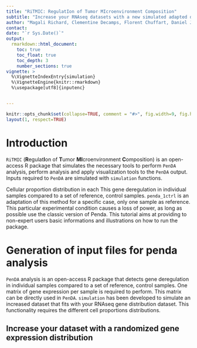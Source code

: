 ```yaml
---
title: "RiTMIC: RegulatIon of Tumor MIcroenvironment Composition"
subtitle: "Increase your RNAseq datasets with a new simulated adapted dataset derivated from yours"
author: "Magali Richard, Clementine Decamps, Florent Chuffart, Daniel Jost, Fabien Quinquis"
contact: 
date: "`r Sys.Date()`"
output: 
  rmarkdown::html_document:
    toc: true
    toc_float: true
    toc_depth: 3
    number_sections: true
vignette: >
  %\VignetteIndexEntry{simulation}
  %\VignetteEngine{knitr::rmarkdown}
  %\usepackage[utf8]{inputenc}


---
```


```r
knitr::opts_chunk$set(collapse=TRUE, comment = "#>", fig.width=9, fig.height=6, eval=TRUE, echo=TRUE, results="verbatim", dpi=75)
layout(1, respect=TRUE)
```

# Introduction

`RiTMIC` (**R**egulat**I**on of **T**umor **MI**croenvironment **C**omposition) is an open-access R package that simulates the necessary tools to perform `PenDA` analysis, perform analysis and apply visualization tools to the `PenDA` output. Inputs required to `PenDA` are simulated with `simulation` functions.\cr


Cellular proportion distribution in each This  gene deregulation in individual samples compared to a set of reference, control samples. `penda_1ctrl` is an adaptation of this method for a specific case, only one sample as reference. This particular experimental condition causes a loss of power, as long as possible use the classic version of Penda. This tutorial aims at providing to non-expert users basic informations and illustrations on how to run the package.

# Generation of input files for penda analysis

`PenDA` analysis is an open-access R package that detects gene deregulation in individual samples compared to a set of reference, control samples. \cr 
One matrix of gene expression per sample is required to perform. This matrix can be directly used in `PenDA`. \cr `simulation` has been developed to simulate an increased dataset that fits with your RNAseq gene distribution dataset. This functionality requires the different cell proportions distributions. \cr 

## Increase your dataset with a randomized gene expression distribution



